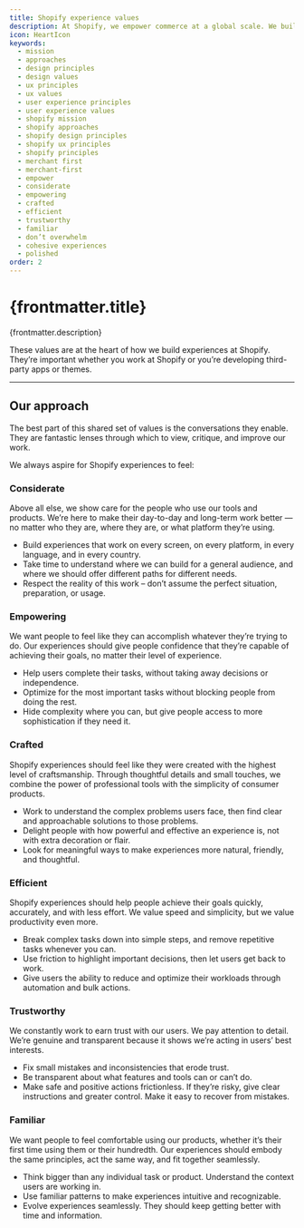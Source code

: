 ```yaml
---
title: Shopify experience values
description: At Shopify, we empower commerce at a global scale. We build products, tools, and services for people to start, manage, and scale their businesses. We manage enormous complexity for commerce giants, and give new entrepreneurs the best chance to succeed.
icon: HeartIcon
keywords:
  - mission
  - approaches
  - design principles
  - design values
  - ux principles
  - ux values
  - user experience principles
  - user experience values
  - shopify mission
  - shopify approaches
  - shopify design principles
  - shopify ux principles
  - shopify principles
  - merchant first
  - merchant-first
  - empower
  - considerate
  - empowering
  - crafted
  - efficient
  - trustworthy
  - familiar
  - don’t overwhelm
  - cohesive experiences
  - polished
order: 2
---
```


# {frontmatter.title}

<Lede>{frontmatter.description}</Lede>

These values are at the heart of how we build experiences at Shopify. They’re important whether you work at Shopify or you’re developing third-party apps or themes.

---

## Our approach

The best part of this shared set of values is the conversations they enable. They are fantastic lenses through which to view, critique, and improve our work.

We always aspire for Shopify experiences to feel:

### Considerate

Above all else, we show care for the people who use our tools and products. We’re here to make their day-to-day and long-term work better — no matter who they are, where they are, or what platform they’re using.

- Build experiences that work on every screen, on every platform, in every language, and in every country.
- Take time to understand where we can build for a general audience, and where we should offer different paths for different needs.
- Respect the reality of this work – don’t assume the perfect situation, preparation, or usage.

### Empowering

We want people to feel like they can accomplish whatever they’re trying to do. Our experiences should give people confidence that they’re capable of achieving their goals, no matter their level of experience.

- Help users complete their tasks, without taking away decisions or independence.
- Optimize for the most important tasks without blocking people from doing the rest.
- Hide complexity where you can, but give people access to more sophistication if they need it.

### Crafted

Shopify experiences should feel like they were created with the highest level of craftsmanship. Through thoughtful details and small touches, we combine the power of professional tools with the simplicity of consumer products.

- Work to understand the complex problems users face, then find clear and approachable solutions to those problems.
- Delight people with how powerful and effective an experience is, not with extra decoration or flair.
- Look for meaningful ways to make experiences more natural, friendly, and thoughtful.

### Efficient

Shopify experiences should help people achieve their goals quickly, accurately, and with less effort. We value speed and simplicity, but we value productivity even more.

- Break complex tasks down into simple steps, and remove repetitive tasks whenever you can.
- Use friction to highlight important decisions, then let users get back to work.
- Give users the ability to reduce and optimize their workloads through automation and bulk actions.

### Trustworthy

We constantly work to earn trust with our users. We pay attention to detail. We’re genuine and transparent because it shows we’re acting in users’ best interests.

- Fix small mistakes and inconsistencies that erode trust.
- Be transparent about what features and tools can or can’t do.
- Make safe and positive actions frictionless. If they’re risky, give clear instructions and greater control. Make it easy to recover from mistakes.

### Familiar

We want people to feel comfortable using our products, whether it’s their first time using them or their hundredth. Our experiences should embody the same principles, act the same way, and fit together seamlessly.

- Think bigger than any individual task or product. Understand the context users are working in.
- Use familiar patterns to make experiences intuitive and recognizable.
- Evolve experiences seamlessly. They should keep getting better with time and information.
